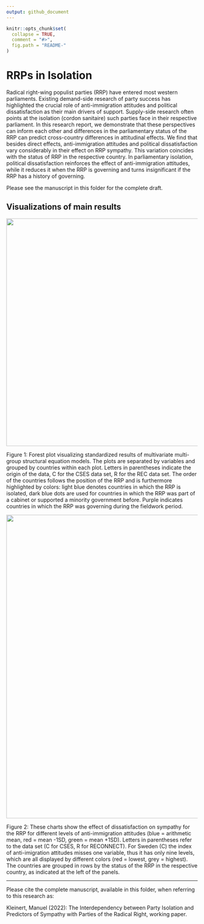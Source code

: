 ```yaml
---
output: github_document
---
```


<!-- README.md is generated from README.Rmd -->

```r
knitr::opts_chunk$set(
  collapse = TRUE,
  comment = "#>",
  fig.path = "README-"
)
```

# RRPs in Isolation

Radical right-wing populist parties (RRP) have entered most western parliaments. Existing demand-side research of party success has highlighted the crucial role of anti-immigration attitudes and political dissatisfaction as their main drivers of support. Supply-side research often points at the isolation (cordon sanitaire) such parties face in their respective parliament. In this research report, we demonstrate that these perspectives can inform each other and differences in the parliamentary status of the RRP can predict cross-country differences in attitudinal effects. We find that besides direct effects, anti-immigration attitudes and political dissatisfaction vary considerably in their effect on RRP sympathy. This variation coincides with the status of RRP in the respective country. In parliamentary isolation, political dissatisfaction reinforces the effect of anti-immigration attitudes, while it reduces it when the RRP is governing and turns insignificant if the RRP has a history of governing.

Please see the manuscript in this folder for the complete draft.

## Visualizations of main results

<img src="forest_plots.png" width="600">

Figure 1: Forest plot visualizing standardized results of multivariate multi-group structural equation models. The plots are separated by variables and grouped by countries within each plot. Letters in parentheses indicate the origin of the data, C for the CSES data set, R for the REC data set. The order of the countries follows the position of the RRP and is furthermore highlighted by colors: light blue denotes countries in which the RRP is isolated, dark blue dots are used for countries in which the RRP was part of a cabinet or supported a minority government before. Purple indicates countries in which the RRP was governing during the fieldwork period.


<img src="interaction_by_cntry_color_wide.png" width="800">

Figure 2: These charts show the effect of dissatisfaction on sympathy for the RRP for different levels of anti-immigration attitudes (blue = arithmetic mean, red = mean -1SD, green = mean +1SD). Letters in parentheses refer to the data set (C for CSES, R for RECONNECT). For Sweden (C) the index of anti-imigration attitudes misses one variable, thus it has only nine levels, which are all displayed by different colors (red = lowest, grey = highest). The countries are grouped in rows by the status of the RRP in the respective country, as indicated at the left of the panels.


___
Please cite the complete manuscript, available in this folder, when referring to this research as:

Kleinert, Manuel (2022): The Interdependency between Party Isolation and Predictors of Sympathy with Parties of the Radical Right, working paper.



